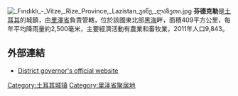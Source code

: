 [[Image:_Fındıklı_-_Vitze,_Rize_Province,_Lazistan_ვიწე,_ლაზეთი.jpg|thumb]]	
'''芬德克勒'''是[[土耳其|土耳其]]的城鎮，由[[里澤省|里澤省]]負責管轄，位於該國東北部[[黑海|黑海]]畔，面積409平方公里，每年平均降雨量約2,500毫米，主要經濟活動有農業和畜牧業，2011年人口9,843。

==外部連結==
* [http://www.findikli.gov.tr/ District governor's official website] {{Wayback|url=http://www.findikli.gov.tr/ |date=20120702125555 }} {{tr icon}}

{{coord|41|08|N|41|01|E|source:kawiki_region:TR_type:city|display=title}}

{{Turkey-geo-stub}}
[[Category:土耳其城镇|Category:土耳其城镇]]
[[Category:里泽省聚居地|Category:里泽省聚居地]]